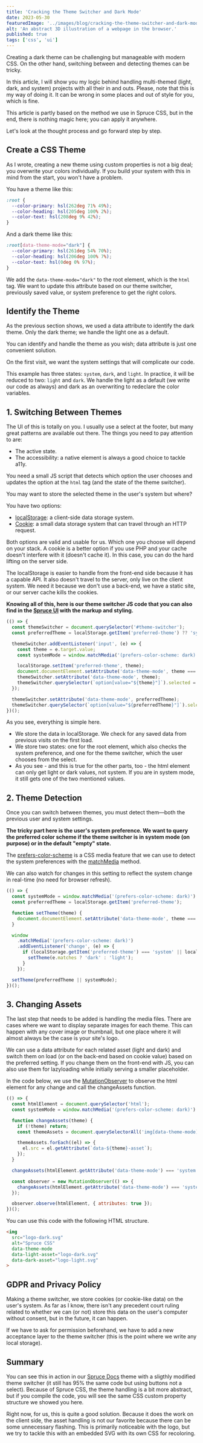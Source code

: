 ```yaml
---
title: 'Cracking the Theme Switcher and Dark Mode'
date: 2023-05-30
featuredImage: '../images/blog/cracking-the-theme-switcher-and-dark-mode.png'
alt: 'An abstract 3D illustration of a webpage in the browser.'
published: true
tags: ['css', 'ui']
---
```


<p className="lead">Creating a dark theme can be challenging but manageable with modern CSS. On the other hand, switching between and detecting themes can be tricky.</p>

In this article, I will show you my logic behind handling multi-themed (light, dark, and system) projects with all their in and outs. Please, note that this is my way of doing it. It can be wrong in some places and out of style for you, which is fine.

<Notification type="info">This article is partly based on the method we use in Spruce CSS, but in the end, there is nothing magic here; you can apply it anywhere.</Notification>

Let's look at the thought process and go forward step by step.

## Create a CSS Theme

As I wrote, creating a new theme using custom properties is not a big deal; you overwrite your colors individually. If you build your system with this in mind from the start, you won't have a problem.

You have a theme like this:

```css
:root {
  --color-primary: hsl(262deg 71% 49%);
  --color-heading: hsl(205deg 100% 2%);
  --color-text: hsl(208deg 9% 42%);
}
```

And a dark theme like this:

```css
:root[data-theme-mode="dark"] {
  --color-primary: hsl(261deg 54% 70%);
  --color-heading: hsl(206deg 100% 7%);
  --color-text: hsl(0deg 0% 97%);
}
```

We add the `data-theme-mode="dark"` to the root element, which is the `html` tag. We want to update this attribute based on our theme switcher, previously saved value, or system preference to get the right colors.

## Identify the Theme

As the previous section shows, we used a data attribute to identify the dark theme. Only the dark theme; we handle the light one as a default.

You can identify and handle the theme as you wish; data attribute is just one convenient solution.

On the first visit, we want the system settings that will complicate our code.

<Notification type="info">This example has three states: <code>system</code>, <code>dark</code>, and <code>light</code>. In practice, it will be reduced to two: <code>light</code> and <code>dark</code>. We handle the light as a default (we write our code as always) and dark as an overwriting to redeclare the color variables.</Notification>

## 1. Switching Between Themes

The UI of this is totally on you. I usually use a select at the footer, but many great patterns are available out there. The things you need to pay attention to are:

- The active state.
- The accessibility: a native element is always a good choice to tackle  a11y.

You need a small JS script that detects which option the user chooses and updates the option at the `html` tag (and the state of the theme switcher).

You may want to store the selected theme in the user's system but where?

You have two options:

- [localStorage](https://developer.mozilla.org/en-US/docs/Web/API/Window/localStorage): a client-side data storage system.
- [Cookie](https://developer.mozilla.org/en-US/docs/Web/API/Document/cookie): a small data storage system that can travel through an HTTP request.

Both options are valid and usable for us. Which one you choose will depend on your stack. A cookie is a better option if you use PHP and your cache doesn't interfere with it (doesn't cache it). In this case, you can do the hard lifting on the server side.

The localStorage is easier to handle from the front-end side because it has a capable API. It also doesn't travel to the server, only live on the client system. We need it because we don't use a back-end, we have a static site, or our server cache kills the cookies.

**Knowing all of this, here is our theme switcher JS code that you can also find in the [Spruce UI](https://sprucecss.com/ui/component/theme-switcher/) with the markup and styling.**

```js
(() => {
  const themeSwitcher = document.querySelector('#theme-switcher');
  const preferredTheme = localStorage.getItem('preferred-theme') ?? 'system';

  themeSwitcher.addEventListener('input', (e) => {
    const theme = e.target.value;
    const systemMode = window.matchMedia('(prefers-color-scheme: dark)').matches ? 'dark' : 'light';

    localStorage.setItem('preferred-theme', theme);
    document.documentElement.setAttribute('data-theme-mode', theme === 'system' ? systemMode : theme);
    themeSwitcher.setAttribute('data-theme-mode', theme);
    themeSwitcher.querySelector(`option[value="${theme}"]`).selected = 'selected';
  });

  themeSwitcher.setAttribute('data-theme-mode', preferredTheme);
  themeSwitcher.querySelector(`option[value="${preferredTheme}"]`).selected = 'selected';
})();
```

As you see, everything is simple here.
- We store the data in localStorage. We check for any saved data from previous visits on the first load.
- We store two states: one for the root element, which also checks the system preference, and one for the theme switcher, which the user chooses from the select.
- As you see - and this is true for the other parts, too - the html element can only get light or dark values, not system. If you are in system mode, it still gets one of the two mentioned values.

## 2. Theme Detection

Once you can switch between themes, you must detect them—both the previous user and system settings.

**The tricky part here is the user's system preference. We want to query the preferred color scheme if the theme switcher is in system mode (on purpose) or in the default "empty" state.**

The [prefers-color-scheme](https://developer.mozilla.org/en-US/docs/Web/CSS/@media/prefers-color-scheme) is a CSS media feature that we can use to detect the system preferences with the [matchMedia](https://developer.mozilla.org/en-US/docs/Web/API/Window/matchMedia) method.

We can also watch for changes in this setting to reflect the system change in real-time (no need for browser refresh).

```js
(() => {
  const systemMode = window.matchMedia('(prefers-color-scheme: dark)').matches ? 'dark' : 'light';
  const preferredTheme = localStorage.getItem('preferred-theme');

  function setTheme(theme) {
    document.documentElement.setAttribute('data-theme-mode', theme === 'system' ? systemMode : theme);
  }

  window
    .matchMedia('(prefers-color-scheme: dark)')
    .addEventListener('change', (e) => {
      if (localStorage.getItem('preferred-theme') === 'system' || localStorage.getItem('preferred-theme') === null) {
        setTheme(e.matches ? 'dark' : 'light');
      }
    });

  setTheme(preferredTheme || systemMode);
})();
```

## 3. Changing Assets

The last step that needs to be added is handling the media files. There are cases where we want to display separate images for each theme. This can happen with any cover image or thumbnail, but one place where it will almost always be the case is your site's logo.

We can use a data attribute for each related asset (light and dark) and switch them on load (or on the back-end based on cookie value) based on the preferred setting. If you change them on the front-end with JS, you can also use them for lazyloading while initially serving a smaller placeholder.

In the code below, we use the [MutationObserver](https://developer.mozilla.org/en-US/docs/Web/API/MutationObserver) to observe the html element for any change and call the changeAssets function.

```js
(() => {
  const htmlElement = document.querySelector('html');
  const systemMode = window.matchMedia('(prefers-color-scheme: dark)').matches ? 'dark' : 'light';

  function changeAssets(theme) {
    if (!theme) return;
    const themeAssets = document.querySelectorAll('img[data-theme-mode]');

    themeAssets.forEach((el) => {
      el.src = el.getAttribute(`data-${theme}-asset`);
    });
  }

  changeAssets(htmlElement.getAttribute('data-theme-mode') === 'system' ? systemMode : htmlElement.getAttribute('data-theme-mode'));

  const observer = new MutationObserver(() => {
    changeAssets(htmlElement.getAttribute('data-theme-mode') === 'system' ? systemMode : htmlElement.getAttribute('data-theme-mode'));
  });

  observer.observe(htmlElement, { attributes: true });
})();
```

You can use this code with the following HTML structure.

```html
<img
  src="logo-dark.svg"
  alt="Spruce CSS"
  data-theme-mode
  data-light-asset="logo-dark.svg"
  data-dark-asset="logo-light.svg"
>
```

## GDPR and Privacy Policy

Making a theme switcher, we store cookies (or cookie-like data) on the user's system. As far as I know, there isn't any precedent court ruling related to whether we can (or not) store this data on the user's computer without consent, but in the future, it can happen.

If we have to ask for permission beforehand, we have to add a new acceptance layer to the theme switcher (this is the point where we write any local storage).

## Summary

You can see this in action in our [Spruce Docs](https://github.com/conedevelopment/sprucecss-eleventy-documentation-template) theme with a sligthly modified theme switcher (it still has 95% the same code but using buttons not a select). Because of Spruce CSS, the theme handling is a bit more abstract, but if you compile the code, you will see the same CSS custom property structure we showed you here.

Right now, for us, this is quite a good solution. Because it does the work on the client side, the asset handling is not our favorite because there can be some unnecessary flashing. This is primarily noticeable with the logo, but we try to tackle this with an embedded SVG with its own CSS for recoloring.
